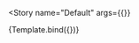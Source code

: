 

<Meta
  title="Components/Headers/Header Project"
  decorators={decorators}
/>


<Story
  name="Default"
  args={{}}
>
  {Template.bind({})}
</Story>


